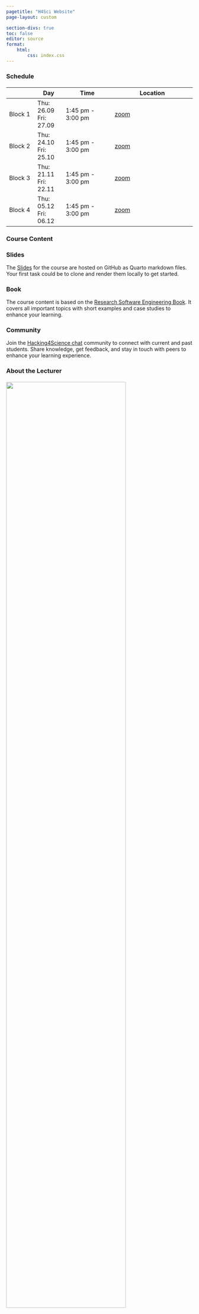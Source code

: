 ```yaml
---
pagetitle: "H4Sci Website"
page-layout: custom

section-divs: true
toc: false
editor: source
format: 
    html:
        css: index.css
---
```


<!-- TODO: compare entire content with old website & notes
TODO: add infinite loop of student testimonials
TODO: link to matthias' personal details? aka about the lecturer -->


<!-- course info grid start-->

::: {.content-block}

### Schedule
<div style="margin-top: 20px;"></div>


|           | Day       | Time              | Location                       |
|-----------|-----------|-------------------|--------------------------------|
| Block 1  | Thu: 26.09 <br> Fri: 27.09  | 1:45 pm - 3:00 pm | [zoom]()     |
| Block 2  | Thu: 24.10 <br> Fri: 25.10  | 1:45 pm - 3:00 pm | [zoom]()     |
| Block 3  | Thu: 21.11 <br> Fri: 22.11  | 1:45 pm - 3:00 pm | [zoom]()     |
| Block 4  | Thu: 05.12 <br> Fri: 06.12  | 1:45 pm - 3:00 pm | [zoom]()     |


<!-- ::: {.features} 
::: {.feature}

### What?
This course, based on the flipped classroom concept, introduces students to the fundamentals of programming for research. It provides the necessary tools to enhance their research. Students collaborate in groups on their own projects.

:::

::: {.feature}

### When?
The course follows the scrum technique, which includes shorter sessions followed by longer periods of individual work. It is structured as a 4-part block course. For more details, see the [Schedule]().

:::

::: {.feature}

### Where?
To ensure flexibility and accessibility, this course is conducted entirely online, allowing students to participate from anywhere.

:::

:::  -->

### Course Content


::: {.features}
::: {.feature}

### Slides
The [Slides](https://github.com/h4sci/h4sci-course) for the course are hosted on GitHub as Quarto markdown files. Your first task could be to clone and render them locally to get started.

:::

::: {.feature}

### Book
The course content is based on the [Research Software Engineering Book](https://rse-book.github.io). It covers all important topics with short examples and case studies to enhance your learning.

:::



::: {.feature}

### Community
Join the [Hacking4Science chat]() community to connect with current and past students. Share knowledge, get feedback, and stay in touch with peers to enhance your learning experience.

:::
:::

:::

<!-- course info grid end -->


<!-- matt info start -->
::: {.button-background}
::: {.content-block}

### About the Lecturer
<div style="margin-top: 20px;"></div>

::: {.grid}

::: {.g-col-4}

![](images/wizardry.jpg){width=80%}
:::

::: {.g-col-4}

Matthias is a software developer and Co-PI in research projects at ETH Zurich, Switzerland. He contributes  to open source software and the R Project for Statistical Computing in particular. At work, he designs solutions for state of the art data processing, management and dissemination.
:::
:::


:::
<br />
:::

<!-- matt info end -->


<!-- infinite loop of student testimonials: https://codepen.io/studiojvla/pen/qVbQqW -->

<!-- footer start -->
::: {.alt-background}

::: {.content-block}


::: {.grid}

::: {.g-col-4}




:::

::: {.g-col-4}

<!---#### ETH Zurich

[Research Software Engineering and Economic Data (RSEED)](https://rseed.ch)

[KOF Lab](https://kof.ethz.ch/en/the-institute/kof-divisions/research-division-kof-lab/rseed.html)

[Join our newsletter!](https://kof.ethz.ch/en/the-institute/kof-divisions/research-division-kof-lab/rseed/subscription.html)-->


#### Contact Us

Minna Heim

heim [ at ] kof.ethz.ch


:::


::: {.g-col-4}

#### GitHub

[Hacking4Science on Github](https://github.com/h4sci)

:::



:::


:::

:::

<!-- footer end -->




<!--::: {.content-block}
::: {.grid}
::: {.g-col-7}
## Human-Friendly, Machine-Readable.

The Open Time Series Initiative derives scientific-grade time series from data publications for the broader public. 
In addition to data, we share an inclusive, battle-tested framework for ingestion of publicly available data and vintage management.

::: {.hero-buttons}
[GitHub Organization](https://github.com/opentsi){.btn-action-primary .btn-action .btn .btn-success .btn-lg role="button"}
:::

:::

::: {.g-col-5}

:::

:::

:::
-->


<!--
::: {.button-background}

::: {.content-block}


::: {.grid}

::: {.g-col-4}

:::


::: {.g-col-4}

[Follow our journey](https://kof.ethz.ch/en/the-institute/kof-divisions/research-division-kof-lab/rseed/subscription.html){.btn-action-primary  .btn-action .btn .btn-success .btn-lg role="button" style="margin-top: 1em;"}

<br />
<br />

:::

::: {.g-col-4}

:::

:::

:::

::: -->